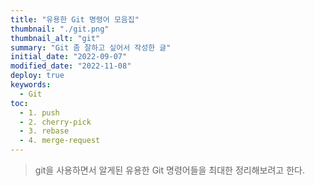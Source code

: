 ```yaml
---
title: "유용한 Git 명령어 모음집"
thumbnail: "./git.png"
thumbnail_alt: "git"
summary: "Git 좀 잘하고 싶어서 작성한 글"
initial_date: "2022-09-07"
modified_date: "2022-11-08"
deploy: true
keywords:
  - Git
toc:
  - 1. push
  - 2. cherry-pick
  - 3. rebase
  - 4. merge-request
---
```




<Blockquote>
  git을 사용하면서 알게된 유용한 Git 명령어들을 최대한 정리해보려고 한다.
</Blockquote>

<Title id="1" title="1. push" />

<Subtitle id="1.1" title="1.1 HEAD보다 이전의 커밋까지만 push해야 하는 경우" />

```
git push <Remote명> <commit SHA:Branch명>
```

<Subtitle id="1.2" title="1.2 로컬에 있는 사항을 강제로 force push해야 하는 경우" />

```
git push <Remote명> <Branch명> -f
```
```
git push <Remote명> +<Branch명>
```

- 단, 강제로 force push 할 때, 다른 사용자들과 공유되는 상황이라면 커밋들이 유실될 수 있다.
- 따라서, 로컬 저장소와 비교했을 때, 원격 저장소에 새로운 커밋이 추가되어 있는 경우
- 덮어쓰기 작업을 취소시키는 --force-width-lease 옵션을 사용하는 것이 더 안전한다.

```
git push <Remote명> <Branch명> --force-width-lease
```

<Subtitle id="1.3" title="1.3 현재 브랜치에서 다른 원격 브랜치로 push해야 하는 경우" />

- 현재 작업 중인 브랜치에 있는 커밋을 다른 원격 브랜치로 push해야하는 상황이 존재한다.
- 예를들어, 로컬 브랜치 이름을 master, 다른 원격 브랜치 이름을 feature/event라고 한다면 다음과 같은 명령어를 사용하면 된다.

```
git push origin master:feature/event
```

<Title id="2" title="2. cherry-pick" />

- 다른 브랜치에 있는 커밋을 현재 브랜치로 원하는 커밋을 가져 올 때 사용하면 된다.

```
git cherry-pick <commit SHA>
```

- 만약 여러 커밋을 한번에 가져오고 싶다면 다음과 같은 명령어를 사용하면 된다.

```
git cherry-pick <commit SHA> <commit SHA> <commit SHA> ...
```

- 단, cherry-pick 명령어를 사용하게 되면 원래 커밋의 해쉬값과 다르므로 주의해야 한다.


<Title id="3" title="3. rebase" />

```
git rebase -i <타켓 commit의 이전 commit SHA>
```

<Subtitle id="3.1" title="3.1 예전 커밋을 수정해야 하는 경우" />

- 2개 이상의 예전 커밋을 수정해야 할 때 rebase 명령어를 실행하면 다음과 같은 커맨드 창이 뜬다.

<Image src={gitCommandSummary1} />

- 커맨드 창에 들어오면 i를 입력해 입력 모드로 전환하고 

<Image src={gitCommandSummary2} />

- 수정하고자 하는 commit을 pick 에서 edit으로 바꿔준다.


<Title id="4" title="4. merge-request" />